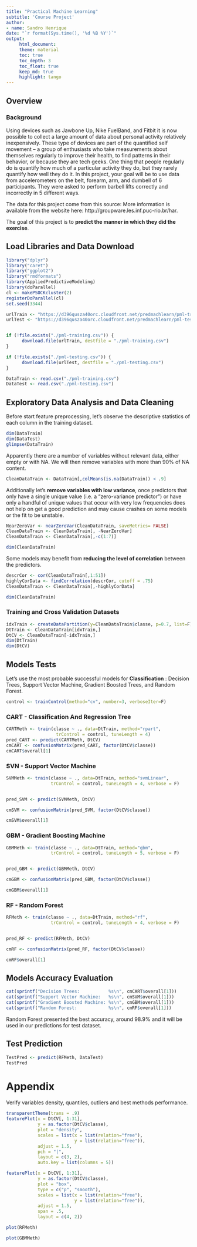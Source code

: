 ```yaml
---
title: "Practical Machine Learning"
subtitle: 'Course Project'
author:
- name: Sandro Henrique
date: "`r format(Sys.time(), '%d %B %Y')`"
output: 
     html_document:
     theme: material
     toc: true
     toc_depth: 3
     toc_float: true
     keep_md: true
     highlight: tango
---
```


## Overview

### Background

Using devices such as Jawbone Up, Nike FuelBand, and Fitbit it is now possible to collect a large amount of data about personal activity relatively inexpensively. These type of devices are part of the quantified self movement – a group of enthusiasts who take measurements about themselves regularly to improve their health, to find patterns in their behavior, or because they are tech geeks. One thing that people regularly do is quantify how much of a particular activity they do, but they rarely quantify how well they do it. In this project, your goal will be to use data from accelerometers on the belt, forearm, arm, and dumbell of 6 participants. They were asked to perform barbell lifts correctly and incorrectly in 5 different ways. 

The data for this project come from this source: More information is available from the website here: http://groupware.les.inf.puc-rio.br/har. 

The goal of this project is to __predict the manner in which they did the exercise__.

## Load Libraries and Data Download

```r
library("dplyr")
library("caret")
library("ggplot2")
library("rmdformats")
library(AppliedPredictiveModeling)
library(doParallel)
cl <- makePSOCKcluster(2)
registerDoParallel(cl)
set.seed(3344)

```
```r

urlTrain <- "https://d396qusza40orc.cloudfront.net/predmachlearn/pml-training.csv"
urlTest <- "https://d396qusza40orc.cloudfront.net/predmachlearn/pml-testing.csv"


if (!file.exists("./pml-training.csv")) {
      download.file(urlTrain, destfile = "./pml-training.csv")
}

if (!file.exists("./pml-testing.csv")) {
      download.file(urlTest, destfile = "./pml-testing.csv")
}

DataTrain <- read.csv("./pml-training.csv")
DataTest <- read.csv("./pml-testing.csv")

```


## Exploratory Data Analysis and Data Cleaning

Before start feature preprocessing, let’s observe the descriptive statistics 
of each column in the training dataset.

```r

dim(DataTrain)
dim(DataTest)
glimpse(DataTrain)


```


Apparently there are a number of variables without relevant data, either empty 
or with NA. We will then remove variables with more than 90% of NA content.


```r

CleanDataTrain <- DataTrain[,colMeans(is.na(DataTrain)) < .9]

```

Additionally let's __remove variables with low variance__, once predictors that 
only have a single unique value (i.e. a “zero-variance predictor”) or have only a 
handful of unique values that occur with very low frequencies  does not help on 
get a good prediction and may cause crashes on some models or the fit to be unstable.

```r

NearZeroVar <- nearZeroVar(CleanDataTrain, saveMetrics= FALSE)
CleanDataTrain <- CleanDataTrain[, -NearZeroVar]
CleanDataTrain <- CleanDataTrain[,-c(1:7)]

dim(CleanDataTrain)

```
Some models may benefit from __reducing the level of correlation__ between the 
predictors.


```r

descrCor <- cor(CleanDataTrain[,1:51])
highlyCorData <- findCorrelation(descrCor, cutoff = .75)
CleanDataTrain <- CleanDataTrain[,-highlyCorData]

dim(CleanDataTrain)

```

### Training and Cross Validation Datasets


```r


idxTrain <- createDataPartition(y=CleanDataTrain$classe, p=0.7, list=F)
DtTrain <- CleanDataTrain[idxTrain,]
DtCV <- CleanDataTrain[-idxTrain,]
dim(DtTrain)
dim(DtCV)

```

## Models Tests

Let's use the most probable successful models for __Classification__ : Decision 
Trees, Support Vector Machine, Gradient Boosted Trees, and  Random Forest. 

```r

control <- trainControl(method="cv", number=3, verboseIter=F)

```

### CART - Classification And Regression Tree

```r

CARTMeth <- train(classe ~ ., data=DtTrain, method="rpart", 
                   trControl = control, tuneLength = 4)
pred_CART <- predict(CARTMeth, DtCV)
cmCART <- confusionMatrix(pred_CART, factor(DtCV$classe))
cmCART$overall[1]

```

### SVN - Support Vector Machine

```r

SVMMeth <- train(classe ~ ., data=DtTrain, method="svmLinear", 
                 trControl = control, tuneLength = 4, verbose = F)


pred_SVM <- predict(SVMMeth, DtCV)

cmSVM <- confusionMatrix(pred_SVM, factor(DtCV$classe))

cmSVM$overall[1]

```

### GBM - Gradient Boosting Machine


```r

GBMMeth <- train(classe ~ ., data=DtTrain, method="gbm", 
                 trControl = control, tuneLength = 5, verbose = F)


pred_GBM <- predict(GBMMeth, DtCV)

cmGBM <- confusionMatrix(pred_GBM, factor(DtCV$classe))

cmGBM$overall[1]

```


### RF - Random Forest

```r

RFMeth <- train(classe ~ ., data=DtTrain, method="rf", 
                 trControl = control, tuneLength = 4, verbose = F)


pred_RF <- predict(RFMeth, DtCV)

cmRF <- confusionMatrix(pred_RF, factor(DtCV$classe))

cmRF$overall[1]

```


## Models Accuracy Evaluation

```r

cat(sprintf("Decision Trees:           %s\n", cmCART$overall[1]))
cat(sprintf("Support Vector Machine:   %s\n", cmSVM$overall[1]))
cat(sprintf("Gradient Boosted Machine: %s\n", cmGBM$overall[1]))
cat(sprintf("Random Forest:            %s\n", cmRF$overall[1]))

```
Random Forest presented the best accuracy, around 98.9% and it will be used in our predictions for test dataset.

## Test Prediction

```r

TestPred <- predict(RFMeth, DataTest)
TestPred

```

# Appendix

Verify variables density, quantiles, outliers and best methods performance.


```r

transparentTheme(trans = .9)
featurePlot(x = DtCV[, 1:31], 
            y = as.factor(DtCV$classe),
            plot = "density", 
            scales = list(x = list(relation="free"), 
                          y = list(relation="free")), 
            adjust = 1.5, 
            pch = "|", 
            layout = c(3, 2), 
            auto.key = list(columns = 5))


```
```r

featurePlot(x = DtCV[, 1:31], 
            y = as.factor(DtCV$classe),
            plot = "box",
            type = c("p", "smooth"),
            scales = list(x = list(relation="free"), 
                          y = list(relation="free")), 
            adjust = 1.5, 
            span = .5,
            layout = c(4, 2))


```
```r

plot(RFMeth)

```

```r

plot(GBMMeth)


```